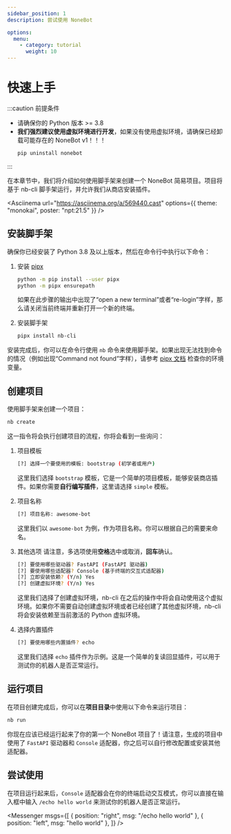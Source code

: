 ```yaml
---
sidebar_position: 1
description: 尝试使用 NoneBot

options:
  menu:
    - category: tutorial
      weight: 10
---
```



# 快速上手

:::caution 前提条件

- 请确保你的 Python 版本 >= 3.8
- **我们强烈建议使用虚拟环境进行开发**，如果没有使用虚拟环境，请确保已经卸载可能存在的 NoneBot v1！！！
  ```bash
  pip uninstall nonebot
  ```

:::

在本章节中，我们将介绍如何使用脚手架来创建一个 NoneBot 简易项目。项目将基于 nb-cli 脚手架运行，并允许我们从商店安装插件。

<Asciinema
  url="https://asciinema.org/a/569440.cast"
  options={{ theme: "monokai", poster: "npt:21.5" }}
/>

## 安装脚手架

确保你已经安装了 Python 3.8 及以上版本，然后在命令行中执行以下命令：

1. 安装 [pipx](https://pypa.github.io/pipx/)

   ```bash
   python -m pip install --user pipx
   python -m pipx ensurepath
   ```

   如果在此步骤的输出中出现了“open a new terminal”或者“re-login”字样，那么请关闭当前终端并重新打开一个新的终端。

2. 安装脚手架

   ```bash
   pipx install nb-cli
   ```

安装完成后，你可以在命令行使用 `nb` 命令来使用脚手架。如果出现无法找到命令的情况（例如出现“Command not found”字样），请参考 [pipx 文档](https://pypa.github.io/pipx/) 检查你的环境变量。

## 创建项目

使用脚手架来创建一个项目：

```bash
nb create
```

这一指令将会执行创建项目的流程，你将会看到一些询问：

1. 项目模板

   ```bash
   [?] 选择一个要使用的模板: bootstrap (初学者或用户)
   ```

   这里我们选择 `bootstrap` 模板，它是一个简单的项目模板，能够安装商店插件。如果你需要**自行编写插件**，这里请选择 `simple` 模板。

2. 项目名称

   ```bash
   [?] 项目名称: awesome-bot
   ```

   这里我们以 `awesome-bot` 为例，作为项目名称。你可以根据自己的需要来命名。

3. 其他选项
   请注意，多选项使用**空格**选中或取消，**回车**确认。

   ```bash
   [?] 要使用哪些驱动器? FastAPI (FastAPI 驱动器)
   [?] 要使用哪些适配器? Console (基于终端的交互式适配器)
   [?] 立即安装依赖? (Y/n) Yes
   [?] 创建虚拟环境? (Y/n) Yes
   ```

   这里我们选择了创建虚拟环境，nb-cli 在之后的操作中将会自动使用这个虚拟环境。如果你不需要自动创建虚拟环境或者已经创建了其他虚拟环境，nb-cli 将会安装依赖至当前激活的 Python 虚拟环境。

4. 选择内置插件

   ```bash
   [?] 要使用哪些内置插件? echo
   ```

   这里我们选择 `echo` 插件作为示例。这是一个简单的复读回显插件，可以用于测试你的机器人是否正常运行。

## 运行项目

在项目创建完成后，你可以在**项目目录**中使用以下命令来运行项目：

```bash
nb run
```

你现在应该已经运行起来了你的第一个 NoneBot 项目了！请注意，生成的项目中使用了 `FastAPI` 驱动器和 `Console` 适配器，你之后可以自行修改配置或安装其他适配器。

## 尝试使用

在项目运行起来后，`Console` 适配器会在你的终端启动交互模式，你可以直接在输入框中输入 `/echo hello world` 来测试你的机器人是否正常运行。

<Messenger
  msgs={[
    { position: "right", msg: "/echo hello world" },
    { position: "left", msg: "hello world" },
  ]}
/>
